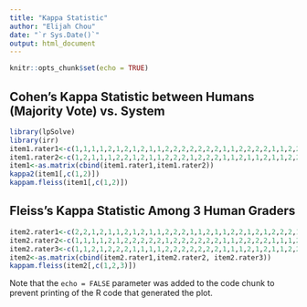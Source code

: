 ```yaml
---
title: "Kappa Statistic"
author: "Elijah Chou"
date: "`r Sys.Date()`"
output: html_document
---
```


```r
knitr::opts_chunk$set(echo = TRUE)
```

## Cohen's Kappa Statistic between Humans (Majority Vote) vs. System

```r
library(lpSolve)
library(irr)
item1.rater1<-c(1,1,1,1,2,1,2,1,2,1,1,2,2,2,2,2,2,2,1,1,2,2,2,2,1,1,2,2,1,1)
item1.rater2<-c(1,2,1,1,1,2,2,1,2,1,1,2,2,2,1,2,2,2,1,1,2,1,1,2,1,1,2,2,2,1)
item1<-as.matrix(cbind(item1.rater1,item1.rater2))
kappa2(item1[,c(1,2)])
kappam.fleiss(item1[,c(1,2)])
```

## Fleiss's Kappa Statistic Among 3 Human Graders

```r
item2.rater1<-c(2,2,1,2,1,1,2,1,2,1,1,2,2,2,1,1,2,1,1,2,2,1,2,1,2,2,2,1,2,1)
item2.rater2<-c(1,1,1,1,2,1,2,2,2,2,2,1,2,2,2,2,2,2,1,1,2,2,2,2,1,1,1,2,1,1)
item2.rater3<-c(1,1,2,1,2,2,2,1,1,1,1,2,2,2,2,2,2,2,1,1,1,2,1,2,1,1,2,2,1,1)
item2<-as.matrix(cbind(item2.rater1,item2.rater2, item2.rater3))
kappam.fleiss(item2[,c(1,2,3)])
```

Note that the `echo = FALSE` parameter was added to the code chunk to prevent printing of the R code that generated the plot.

